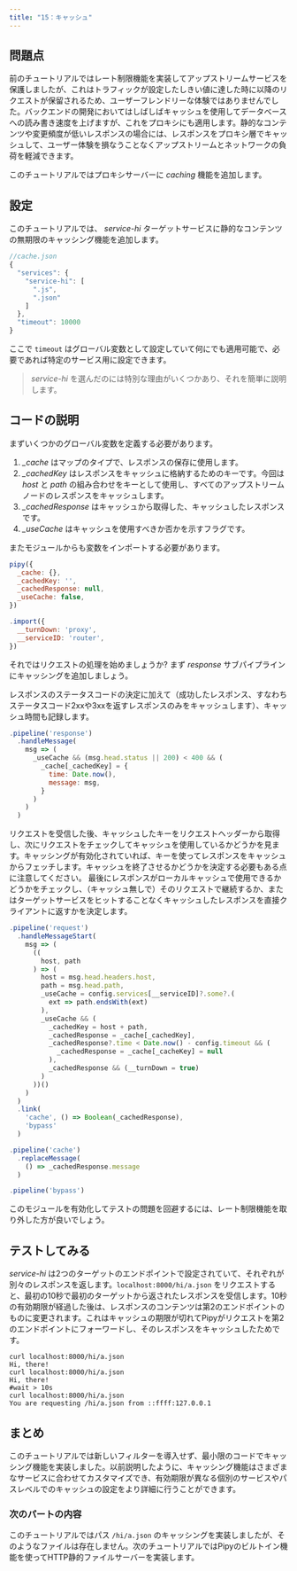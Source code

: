 ```yaml
---
title: "15：キャッシュ"
---
```


## 問題点

前のチュートリアルではレート制限機能を実装してアップストリームサービスを保護しましたが、これはトラフィックが設定したしきい値に達した時に以降のリクエストが保留されるため、ユーザーフレンドリーな体験ではありませんでした。バックエンドの開発においてはしばしばキャッシュを使用してデータベースへの読み書き速度を上げますが、これをプロキシにも適用します。静的なコンテンツや変更頻度が低いレスポンスの場合には、レスポンスをプロキシ層でキャッシュして、ユーザー体験を損なうことなくアップストリームとネットワークの負荷を軽減できます。

このチュートリアルではプロキシサーバーに *caching* 機能を追加します。

## 設定

このチュートリアルでは、 *service-hi* ターゲットサービスに静的なコンテンツの無期限のキャッシング機能を追加します。

``` js
//cache.json
{
  "services": {
    "service-hi": [
      ".js",
      ".json"
    ]
  },
  "timeout": 10000
}
```

ここで `timeout` はグローバル変数として設定していて何にでも適用可能で、必要であれば特定のサービス用に設定できます。

> *service-hi* を選んだのには特別な理由がいくつかあり、それを簡単に説明します。

## コードの説明

まずいくつかのグローバル変数を定義する必要があります。

1.	*_cache* はマップのタイプで、レスポンスの保存に使用します。
2.	*_cachedKey* はレスポンスをキャッシュに格納するためのキーです。今回は *host* と *path* の組み合わせをキーとして使用し、すべてのアップストリームノードのレスポンスをキャッシュします。
3.	*_cachedResponse* はキャッシュから取得した、キャッシュしたレスポンスです。
4.	*_useCache* はキャッシュを使用すべきか否かを示すフラグです。

またモジュールからも変数をインポートする必要があります。

``` js
pipy({
  _cache: {},
  _cachedKey: '',
  _cachedResponse: null,
  _useCache: false,
})

.import({
  __turnDown: 'proxy',
  __serviceID: 'router',
})
```

それではリクエストの処理を始めましょうか? まず *response* サブパイプラインにキャッシングを追加しましょう。

レスポンスのステータスコードの決定に加えて（成功したレスポンス、すなわちステータスコード2xxや3xxを返すレスポンスのみをキャッシュします）、キャッシュ時間も記録します。

``` js
.pipeline('response')
  .handleMessage(
    msg => (
      _useCache && (msg.head.status || 200) < 400 && (
        _cache[_cachedKey] = {
          time: Date.now(),
          message: msg,
        }
      )
    )
  )
```

リクエストを受信した後、キャッシュしたキーをリクエストヘッダーから取得し、次にリクエストをチェックしてキャッシュを使用しているかどうかを見ます。キャッシングが有効化されていれば、キーを使ってレスポンスをキャッシュからフェッチします。キャッシュを終了させるかどうかを決定する必要もある点に注意してください。
最後にレスポンスがローカルキャッシュで使用できるかどうかをチェックし、（キャッシュ無しで）そのリクエストで継続するか、またはターゲットサービスをヒットすることなくキャッシュしたレスポンスを直接クライアントに返すかを決定します。

``` js
.pipeline('request')
  .handleMessageStart(
    msg => (
      ((
        host, path
      ) => (
        host = msg.head.headers.host,
        path = msg.head.path,
        _useCache = config.services[__serviceID]?.some?.(
          ext => path.endsWith(ext)
        ),
        _useCache && (
          _cachedKey = host + path,
          _cachedResponse = _cache[_cachedKey],
          _cachedResponse?.time < Date.now() - config.timeout && (
            _cachedResponse = _cache[_cacheKey] = null
          ),
          _cachedResponse && (__turnDown = true)
        )
      ))()
    )
  )
  .link(
    'cache', () => Boolean(_cachedResponse),
    'bypass'
  )

.pipeline('cache')
  .replaceMessage(
    () => _cachedResponse.message
  )

.pipeline('bypass')
```

このモジュールを有効化してテストの問題を回避するには、レート制限機能を取り外した方が良いでしょう。

## テストしてみる

*service-hi* は2つのターゲットのエンドポイントで設定されていて、それぞれが別々のレスポンスを返します。`localhost:8000/hi/a.json` をリクエストすると、最初の10秒で最初のターゲットから返されたレスポンスを受信します。10秒の有効期限が経過した後は、レスポンスのコンテンツは第2のエンドポイントのものに変更されます。これはキャッシュの期限が切れてPipyがリクエストを第2のエンドポイントにフォーワードし、そのレスポンスをキャッシュしたためです。

``` shell
curl localhost:8000/hi/a.json
Hi, there!
curl localhost:8000/hi/a.json
Hi, there!
#wait > 10s
curl localhost:8000/hi/a.json
You are requesting /hi/a.json from ::ffff:127.0.0.1
```

## まとめ

このチュートリアルでは新しいフィルターを導入せず、最小限のコードでキャッシング機能を実装しました。以前説明したように、キャッシング機能はさまざまなサービスに合わせてカスタマイズでき、有効期限が異なる個別のサービスやパスレベルでのキャッシュの設定をより詳細に行うことができます。

### 次のパートの内容

このチュートリアルではパス `/hi/a.json` のキャッシングを実装しましたが、そのようなファイルは存在しません。次のチュートリアルではPipyのビルトイン機能を使ってHTTP静的ファイルサーバーを実装します。
